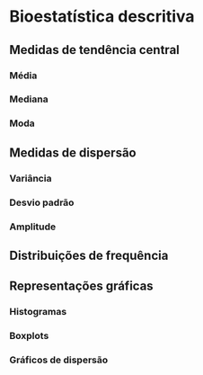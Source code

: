 # Bioestatística descritiva

## Medidas de tendência central

### Média

### Mediana

### Moda

## Medidas de dispersão
        
### Variância
        
### Desvio padrão
        
### Amplitude

## Distribuições de frequência

## Representações gráficas
        
### Histogramas
        
### Boxplots

### Gráficos de dispersão
